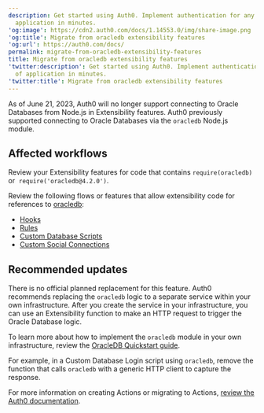 ```yaml
---
description: Get started using Auth0. Implement authentication for any kind of
  application in minutes.
'og:image': https://cdn2.auth0.com/docs/1.14553.0/img/share-image.png
'og:title': Migrate from oracledb extensibility features
'og:url': https://auth0.com/docs/
permalink: migrate-from-oracledb-extensibility-features
title: Migrate from oracledb extensibility features
'twitter:description': Get started using Auth0. Implement authentication for any kind
  of application in minutes.
'twitter:title': Migrate from oracledb extensibility features
---
```

As of June 21, 2023, Auth0 will no longer support connecting to Oracle Databases from Node.js in Extensibility features. Auth0 previously supported connecting to Oracle Databases via the `oracledb` Node.js module.

## Affected workflows

Review your Extensibility features for code that contains `require(oracledb)` or  `require('oracledb@4.2.0')`.

Review the following flows or features that allow extensibility code for references to [oracledb](https://www.npmjs.com/package/oracledb):

* [Hooks](/customize/hooks)
* [Rules](/customize/rules)
* [Custom Database Scripts](/authenticate/database-connections/custom-db/create-db-connection#create-database-action-scripts)
* [Custom Social Connections](/authenticate/identity-providers/social-identity-providers/oauth2)

## Recommended updates

There is no official planned replacement for this feature. Auth0 recommends replacing the `oracledb` logic to a separate service within your own infrastructure. After you create the service in your infrastructure, you can use an Extensibility function to make an HTTP request to trigger the Oracle Database logic.

To learn more about how to implement the `oracledb` module in your own infrastructure, review the [OracleDB Quickstart guide](https://node-oracledb.readthedocs.io/en/latest/user_guide/installation.html#quickstart).

For example, in a Custom Database Login script using `oracledb`, remove the function that calls `oracledb` with a generic HTTP client to capture the response.

For more information on creating Actions or migrating to Actions, [review the Auth0 documentation](/customize/actions).